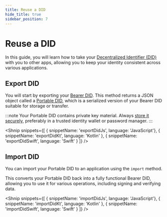 ```yaml
---
title: Reuse a DID
hide_title: true
sidebar_position: 7
---
```




# Reuse a DID

In this guide, you will learn how to take your [Decentralized Identifier (DID)](/decentralized-identifiers/what-are-dids) with you to other apps, allowing you to keep your identity consistent across various applications. 

## Export DID
You will start by exporting your [Bearer DID](/glossary#bearer-did). This method returns a JSON object called a [Portable DID](/glossary#portable-did), which is a serialized version of your Bearer DID suitable for storage or transfer.

:::note
Your Portable DID contains private key material. Always [store it securely](/decentralized-identifiers/key-management), preferably in a trusted identity wallet or password manager.
:::

<Shnip
  snippets={[
    { snippetName: 'exportDidJs', language: 'JavaScript'},
    { snippetName: 'exportDidKt', language: 'Kotlin' },
    { snippetName: 'exportDidSwift', language: 'Swift' }
  ]}
/>


## Import DID
You can import your Portable DID to an application using the `import` method. 

This converts your Portable DID back into a fully functional Bearer DID, allowing you to use it for various operations, including signing and verifying data.

<Shnip
  snippets={[
    { snippetName: 'importDidJs', language: 'JavaScript'},
    { snippetName: 'importDidKt', language: 'Kotlin' },
    { snippetName: 'importDidSwift', language: 'Swift' }
  ]}
/>
